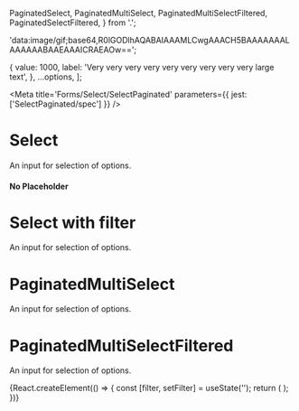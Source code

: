 
  PaginatedSelect,
  PaginatedMultiSelect,
  PaginatedMultiSelectFiltered,
  PaginatedSelectFiltered,
} from '.';

  'data:image/gif;base64,R0lGODlhAQABAIAAAMLCwgAAACH5BAAAAAAALAAAAAABAAEAAAICRAEAOw==';

  {
    value: 1000,
    label: 'Very very very very very very very very very large text',
  },
  ...options,
];

<Meta
  title='Forms/Select/SelectPaginated'
  parameters={{ jest: ['SelectPaginated/spec'] }}
/>

# Select

An input for selection of options.

<Canvas>
  <Story name='Default'>
    <PaginatedSelect
      width='250px'
      placeholder='Placeholder here...'
      options={options}
    />
  </Story>
</Canvas>

<Canvas>
  <Story name='WithTitle'>
    <PaginatedSelect
      withTitle
      width='250px'
      placeholder='Placeholder here...'
      options={optionsEllipses}
    />
  </Story>
</Canvas>

<Canvas>
  <Story name='Error'>
    <PaginatedSelect
      width='250px'
      error
      placeholder='Placeholder here...'
      options={options}
    />
  </Story>
</Canvas>

<Canvas>
  <Story name='Disabled'>
    <PaginatedSelect
      width='250px'
      disabled
      placeholder='Placeholder here...'
      options={options}
    />
  </Story>
</Canvas>

#### No Placeholder

<Canvas>
  <Story name='No Placeholder'>
    <PaginatedSelect width='250px' options={options} />
  </Story>
</Canvas>

<ArgsTable of={PaginatedSelect} />

# Select with filter

An input for selection of options.

<Canvas>
  <Story name='Select with filter'>
    <PaginatedSelectFiltered
      width='250px'
      placeholder='Placeholder here...'
      options={options}
    />
  </Story>
</Canvas>

<Canvas>
  <Story name='Select with filter and ellipses'>
    <PaginatedSelectFiltered
      width='250px'
      value={1000}
      placeholder='Placeholder here...'
      options={optionsEllipses}
    />
  </Story>
</Canvas>

<Canvas>
  <Story name='Select with filter and error'>
    <PaginatedSelectFiltered
      width='250px'
      error
      placeholder='Placeholder here...'
      options={options}
    />
  </Story>
</Canvas>

<Canvas>
  <Story name='Select with filter and disabled'>
    <PaginatedSelectFiltered
      width='250px'
      disabled
      error
      placeholder='Placeholder here...'
      options={options}
    />
  </Story>
</Canvas>

<ArgsTable of={PaginatedSelectFiltered} />

# PaginatedMultiSelect

An input for selection of options.

<Canvas>
  <Story name='PaginatedMultiSelect'>
    <PaginatedMultiSelect
      withTitle
      placeholder='Placeholder here...'
      value={[1000, 2, 3]}
      options={optionsEllipses}
    />
  </Story>
</Canvas>

<Canvas>
  <Story name='PaginatedMultiSelect Error'>
    <PaginatedMultiSelect
      error
      placeholder='Placeholder here...'
      options={options}
    />
  </Story>
</Canvas>

<Canvas>
  <Story name='PaginatedMultiSelect Disabled'>
    <PaginatedMultiSelect
      disabled
      placeholder='Placeholder here...'
      options={options}
    />
  </Story>
</Canvas>

<ArgsTable of={PaginatedMultiSelect} />

# PaginatedMultiSelectFiltered

An input for selection of options.

<Canvas>
  <Story name='PaginatedMultiSelectFiltered'>
    {React.createElement(() => {
      const [filter, setFilter] = useState('');
      return (
        <PaginatedMultiSelectFiltered
          placeholder='Placeholder here...'
          onChange={action('change')}
          options={options}
          filter={filter}
          setFilter={setFilter}
        />
      );
    })}
  </Story>
</Canvas>

<Canvas>
  <Story name='PaginatedMultiSelectFiltered error'>
    <PaginatedMultiSelectFiltered
      error
      placeholder='Placeholder here...'
      onChange={action('change')}
      options={options}
    />
  </Story>
</Canvas>

<Canvas>
  <Story name='PaginatedMultiSelectFiltered disabled'>
    <PaginatedMultiSelectFiltered
      disabled
      placeholder='Placeholder here...'
      onChange={action('change')}
      options={options}
    />
  </Story>
</Canvas>

<ArgsTable of={PaginatedMultiSelectFiltered} />
